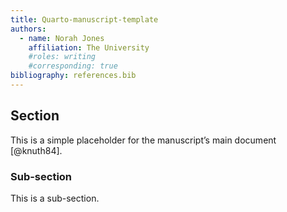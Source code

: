 ```yaml
---
title: Quarto-manuscript-template
authors:
  - name: Norah Jones
    affiliation: The University
    #roles: writing
    #corresponding: true
bibliography: references.bib
---
```


## Section
This is a simple placeholder for the manuscript's main document [@knuth84].

### Sub-section

This is a sub-section.
